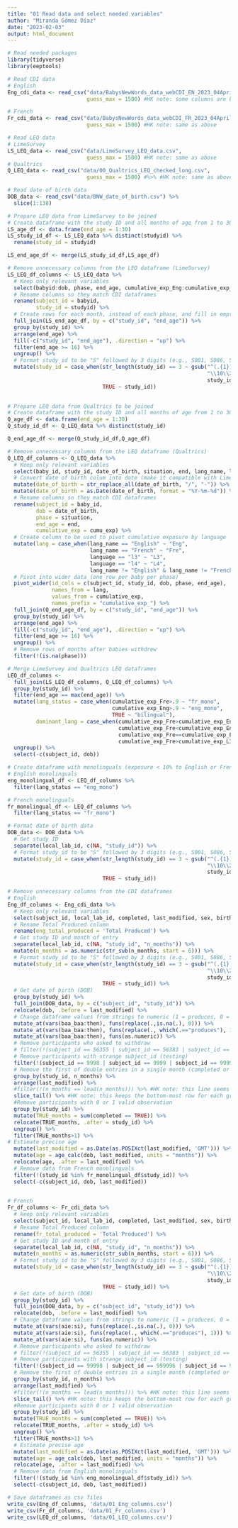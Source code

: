 ```yaml
---
title: "01 Read data and select needed variables"
author: "Miranda Gómez Díaz"
date: "2023-02-03"
output: html_document
---
```


```r
# Read needed packages
library(tidyverse)
library(eeptools)  
```

```r
# Read CDI data
# English
Eng_cdi_data <- read_csv("data/BabysNewWords_data_webCDI_EN_2023_04April.csv",
                         guess_max = 1500) #HK note: some columns are being read in as logical when they should be character, added a line to fix this

# French
Fr_cdi_data <- read_csv("data/BabysNewWords_data_webCDI_FR_2023_04April.csv",
                         guess_max = 1500) #HK note: same as above

# Read LEQ data
# LimeSurvey
LS_LEQ_data <- read_csv("data/LimeSurvey_LEQ_data.csv",
                         guess_max = 1500) #HK note: same as above
# Qualtrics
Q_LEQ_data <- read_csv("data/00_Qualtrics_LEQ_checked_long.csv",
                         guess_max = 1500) #%>% #HK note: same as above

# Read date of birth data
DOB_data <- read_csv("data/BNW_date_of_birth.csv") %>%
  slice(1:138)

```
```r
# Prepare LEQ data from LimeSurvey to be joined
# Create dataframe with the study ID and all months of age from 1 to 30
LS_age_df <- data.frame(end_age = 1:30)
LS_study_id_df <- LS_LEQ_data %>% distinct(studyid) %>%
  rename(study_id = studyid)

LS_end_age_df <- merge(LS_study_id_df,LS_age_df)

# Remove unnecessary columns from the LEQ dataframe (LimeSurvey)
LS_LEQ_df_columns <- LS_LEQ_data %>% 
  # Keep only relevant variables
  select(babyid:dob, phase, end_age, cumulative_exp_Eng:cumulative_exp_L4) %>%
  # Rename columns so they match CDI dataframes
  rename(subject_id = babyid,
         study_id = studyid) %>%
  # Create rows for each month, instead of each phase, and fill in empty values
  full_join(LS_end_age_df, by = c("study_id", "end_age")) %>%
  group_by(study_id) %>%
  arrange(end_age) %>%
  fill(-c("study_id", "end_age"), .direction = "up") %>%
  filter(end_age >= 16) %>%
  ungroup() %>% 
  # Format study_id to be "S" followed by 3 digits (e.g., S001, S086, S123)
  mutate(study_id = case_when(str_length(study_id) == 3 ~ gsub("^(.{1})(.*)$",
                                                               "\\10\\2",
                                                               study_id),
                              TRUE ~ study_id)) 
  
```

```r
# Prepare LEQ data from Qualtrics to be joined
# Create dataframe with the study ID and all months of age from 1 to 30
Q_age_df <- data.frame(end_age = 1:30)
Q_study_id_df <- Q_LEQ_data %>% distinct(study_id)

Q_end_age_df <- merge(Q_study_id_df,Q_age_df)

# Remove unnecessary columns from the LEQ dataframe (Qualtrics)
Q_LEQ_df_columns <- Q_LEQ_data %>%
  # Keep only relevant variables
  select(baby_id, study_id, date_of_birth, situation, end, lang_name, language, cumu_exp) %>%
  # Convert date of birth colum into date (make it compatible with LimeSurvey)
  mutate(date_of_birth = str_replace_all(date_of_birth, "/", "-")) %>%
  mutate(date_of_birth = as.Date(date_of_birth, format = "%Y-%m-%d")) %>% 
  # Rename columns so they match CDI dataframes
  rename(subject_id = baby_id,
         dob = date_of_birth,
         phase = situation,
         end_age = end,
         cumulative_exp = cumu_exp) %>%
  # Create column to be used to pivot cumulative exposure by language
  mutate(lang = case_when(lang_name == "English" ~ "Eng",
                          lang_name == "French" ~ "Fre",
                          language == "l3" ~ "L3",
                          language == "l4" ~ "L4",
                          lang_name != "English" & lang_name != "French" ~ "L3")) %>%
  # Pivot into wider data (one row per baby per phase)
  pivot_wider(id_cols = c(subject_id, study_id, dob, phase, end_age),
              names_from = lang,
              values_from = cumulative_exp,
              names_prefix = "cumulative_exp_") %>%
  full_join(Q_end_age_df, by = c("study_id", "end_age")) %>%
  group_by(study_id) %>%
  arrange(end_age) %>%
  fill(-c("study_id", "end_age"), .direction = "up") %>%
  filter(end_age >= 16) %>%
  ungroup() %>%
  # Remove rows of months after babies withdrew
  filter(!(is.na(phase)))
```

```r
# Merge LimeSurvey and Qualtrics LEQ dataframes
LEQ_df_columns <-
  full_join(LS_LEQ_df_columns, Q_LEQ_df_columns) %>% 
  group_by(study_id) %>% 
  filter(end_age == max(end_age)) %>% 
  mutate(lang_status = case_when(cumulative_exp_Fre>.9 ~ "fr_mono",
                                 cumulative_exp_Eng>.9 ~ "eng_mono",
                                 TRUE ~ "bilingual"),
         dominant_lang = case_when(cumulative_exp_Fre>cumulative_exp_Eng ~ "fr_dom",
                                   cumulative_exp_Fre<cumulative_exp_Eng ~ "eng_dom",
                                   cumulative_exp_Fre==cumulative_exp_Eng ~ "balanced",
                                   cumulative_exp_Fre>cumulative_exp_L3 ~ "fr_dom")) %>% #HK note: this is producing one NA value for "dominant_lang' for a kid who is dominant in French but non-dominant in L3... If you want this kid to also be marked as fr_dom, then you can add this line to the cases: cumulative_exp_Fre>cumulative_exp_L3 ~ "fr_dom". I'm also adding a call to ungroup() here so the dataframe is no longer grouped.
  ungroup() %>% 
  select(-c(subject_id, dob))

# Create dataframe with monolinguals (exposure < 10% to English or French) to later remove their CDI data in their second language if they completed it
# English monolinguals
eng_monolingual_df <- LEQ_df_columns %>% 
  filter(lang_status == "eng_mono")

# French monolinguals
fr_monolingual_df <- LEQ_df_columns %>% 
  filter(lang_status == "fr_mono")
```

```r
# Format date of birth data
DOB_data <- DOB_data %>% 
  # Get study ID
  separate(local_lab_id, c(NA, "study_id")) %>% 
  # Format study_id to be "S" followed by 3 digits (e.g., S001, S086, S123)
  mutate(study_id = case_when(str_length(study_id) == 3 ~ gsub("^(.{1})(.*)$",
                                                               "\\10\\2",
                                                               study_id),
                              TRUE ~ study_id))
```

```r
# Remove unnecessary columns from the CDI dataframes
# English 
Eng_df_columns <- Eng_cdi_data %>% 
  # Keep only relevant variables
  select(subject_id, local_lab_id, completed, last_modified, sex, birth_order, birth_weight_lb, multi_birth_boolean, born_on_due_date:due_date_diff, form_filler, primary_caregiver, mother_yob:caregiver_info, other_languages_boolean:ear_infections_boolean, hearing_loss_boolean, illnesses_boolean, services_boolean, worried_boolean, baa_baa:then, 'Total Produced') %>%
  # Rename Total Produced column
  rename(eng_total_produced = 'Total Produced') %>%
  # Get study ID and month of entry
  separate(local_lab_id, c(NA, "study_id", "n_months")) %>%
  mutate(n_months = as.numeric(str_sub(n_months, start = 6))) %>%
  # Format study_id to be "S" followed by 3 digits (e.g., S001, S086, S123)
  mutate(study_id = case_when(str_length(study_id) == 3 ~ gsub("^(.{1})(.*)$",
                                                               "\\10\\2",
                                                               study_id),
                              TRUE ~ study_id)) %>% 
  # Get date of birth (DOB)
  group_by(study_id) %>%
  full_join(DOB_data, by = c("subject_id", "study_id")) %>%
  relocate(dob, .before = last_modified) %>%
  # Change dataframe values from strings to numeric (1 = produces, 0 = NA)
  mutate_at(vars(baa_baa:then), funs(replace(.,is.na(.), 0))) %>% 
  mutate_at(vars(baa_baa:then), funs(replace(., which(.=="produces"), 1))) %>%
  mutate_at(vars(baa_baa:then), funs(as.numeric)) %>%
  # Remove participants who asked to withdraw
  # filter(!(subject_id == 56355 | subject_id == 56383 | subject_id == 56397 | subject_id == 54992 | subject_id == 56843 | subject_id == 56896 | subject_id == 55788 | subject_id == 56389 | subject_id == 57445)) %>%
  # Remove participants with strange subject_id (testing)
  filter(!(subject_id == 9998 | subject_id == 9999 | subject_id == 99999 | subject_id == 999996 | subject_id == 999998)) %>%
  # Remove the first of double entries in a single month (completed or incomplete)
  group_by(study_id, n_months) %>%
  arrange(last_modified) %>%
  #filter(!(n_months == lead(n_months))) %>% #HK note: this line seems to be removing some rows I think you want to keep (i.e., subject S015 has two entries for month 14, and this code is removing both of those rows, when I think you want to keep the completed one. It was also removing others that didn't have duplicate entries, like S127 month 15. I've updated the code in line 177 and the next line to fix this issue.)
  slice_tail() %>% #HK note: this keeps the bottom-most row for each group and removes the rest. slice_head() does the same, but takes the top-most row.
  #Remove participants with 0 or 1 valid observation
  group_by(study_id) %>%
  mutate(TRUE_months = sum(completed == TRUE)) %>%
  relocate(TRUE_months, .after = study_id) %>%
  ungroup() %>%
  filter(TRUE_months>1) %>%
# Estimate precise age
  mutate(last_modified = as.Date(as.POSIXct(last_modified, 'GMT'))) %>%
  mutate(age = age_calc(dob, last_modified, units = "months")) %>% 
  relocate(age, .after = last_modified) %>% 
  # Remove data from French monolinguals
  filter(!(study_id %in% fr_monolingual_df$study_id)) %>% 
  select(-c(subject_id, dob, last_modified))
  

# French 
Fr_df_columns <- Fr_cdi_data %>%
  # keep only relevant variables
  select(subject_id, local_lab_id, completed, last_modified, sex, birth_order, birth_weight_lb, multi_birth_boolean, born_on_due_date:due_date_diff, form_filler, primary_caregiver, mother_yob:caregiver_info, other_languages_boolean:ear_infections_boolean, hearing_loss_boolean, illnesses_boolean, services_boolean, worried_boolean, aie:si, 'Total Produced') %>%
  # Rename Total Produced column
  rename(fr_total_produced = 'Total Produced') %>%
  # Get study ID and month of entry
  separate(local_lab_id, c(NA, "study_id", "n_months")) %>%
  mutate(n_months = as.numeric(str_sub(n_months, start = 6))) %>%
  # Format study_id to be "S" followed by 3 digits (e.g., S001, S086, S123)
  mutate(study_id = case_when(str_length(study_id) == 3 ~ gsub("^(.{1})(.*)$",
                                                               "\\10\\2",
                                                               study_id),
                              TRUE ~ study_id)) %>% 
  # Get date of birth (DOB)
  group_by(study_id) %>%
  full_join(DOB_data, by = c("subject_id", "study_id")) %>%
  relocate(dob, .before = last_modified) %>%
  # Change dataframe values from strings to numeric (1 = produces, 0 = NA)
  mutate_at(vars(aie:si), funs(replace(.,is.na(.), 0))) %>% 
  mutate_at(vars(aie:si), funs(replace(., which(.=="produces"), 1))) %>%
  mutate_at(vars(aie:si), funs(as.numeric)) %>%
  # Remove participants who asked to withdraw
  # filter(!(subject_id == 56355 | subject_id == 56383 | subject_id == 56397 | subject_id == 54992 | subject_id == 56843 | subject_id == 56896 | subject_id == 55788 | subject_id == 56389 | subject_id == 57445)) %>%
  # Remove participants with strange subject_id (testing)
  filter(!(subject_id == 99998 | subject_id == 999996 | subject_id == 999998 | subject_id == 1000006)) %>%
  # Remove the first of double entries in a single month (completed or incomplete)
  group_by(study_id, n_months) %>%
  arrange(last_modified) %>%
  #filter(!(n_months == lead(n_months))) %>% #HK note: this line seems to be removing some rows I think you want to keep (i.e., subject S015 has two entries for month 14, and this code is removing both of those rows, when I think you want to keep the completed one. It was also removing others that didn't have duplicate entries, like S127 month 15. I've updated the code in the next line to fix this issue.)
  slice_tail() %>% #HK note: this keeps the bottom-most row for each group and removes the rest. slice_head() does the same, but takes the top-most row.
  #Remove participants with 0 or 1 valid observation
  group_by(study_id) %>%
  mutate(TRUE_months = sum(completed == TRUE)) %>%
  relocate(TRUE_months, .after = study_id) %>%
  ungroup() %>%
  filter(TRUE_months>1) %>%
  # Estimate precise age
  mutate(last_modified = as.Date(as.POSIXct(last_modified, 'GMT'))) %>%
  mutate(age = age_calc(dob, last_modified, units = "months")) %>%
  relocate(age, .after = last_modified) %>% 
  # Remove data from English monolinguals
  filter(!(study_id %in% eng_monolingual_df$study_id)) %>% 
  select(-c(subject_id, dob, last_modified))

```

```r
# Save dataframes as csv files
write_csv(Eng_df_columns, 'data/01_Eng_columns.csv')
write_csv(Fr_df_columns, 'data/01_Fr_columns.csv')
write_csv(LEQ_df_columns, 'data/01_LEQ_columns.csv')

```

